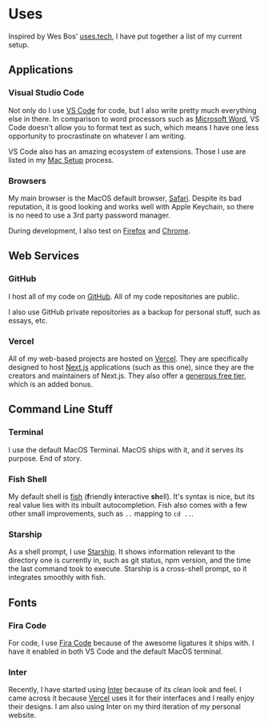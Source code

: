 # Uses

Inspired by Wes Bos' [uses.tech](https://uses.tech), I have put together a list of my current setup.

## Applications

### Visual Studio Code

Not only do I use [VS Code](https://code.visualstudio.com) for code, but I also write pretty much everything else in there. In comparison to word processors such as [Microsoft Word](https://products.office.com/en-us/word), VS Code doesn't allow you to format text as such, which means I have one less opportunity to procrastinate on whatever I am writing.

VS Code also has an amazing ecosystem of extensions. Those I use are listed in my [Mac Setup](/mac-setup) process.

### Browsers

My main browser is the MacOS default browser, [Safari](https://www.apple.com/safari/). Despite its bad reputation, it is good looking and works well with Apple Keychain, so there is no need to use a 3rd party password manager.

During development, I also test on [Firefox](https://www.mozilla.org/en-US/firefox/) and [Chrome](https://www.google.com/chrome/).

## Web Services

### GitHub

I host all of my code on [GitHub](https://github.com). All of my code repositories are public.

I also use GitHub private repositories as a backup for personal stuff, such as essays, etc.

### Vercel

All of my web-based projects are hosted on [Vercel](https://vercel.com). They are specifically designed to host [Next.js](https://nextjs.org) applications (such as this one), since they are the creators and maintainers of Next.js. They also offer a [generous free tier](https://vercel.com/pricing), which is an added bonus.

## Command Line Stuff

### Terminal

I use the default MacOS Terminal. MacOS ships with it, and it serves its purpose. End of story.

### Fish Shell

My default shell is [fish](https://fishshell.com) (**f**riendly **i**nteractive **sh**ell). It's syntax is nice, but its real value lies with its inbuilt autocompletion. Fish also comes with a few other small improvements, such as `..` mapping to `cd ..`.

### Starship

As a shell prompt, I use [Starship](https://starship.rs). It shows information relevant to the directory one is currently in, such as git status, npm version, and the time the last command took to execute. Starship is a cross-shell prompt, so it integrates smoothly with fish.

## Fonts

### Fira Code

For code, I use [Fira Code](https://github.com/tonsky/FiraCode) because of the awesome ligatures it ships with. I have it enabled in both VS Code and the default MacOS terminal.

### Inter

Recently, I have started using [Inter](https://rsms.me/inter/) because of its clean look and feel. I came across it because [Vercel](https://vercel.com) uses it for their interfaces and I really enjoy their designs. I am also using Inter on my third iteration of my personal website.

